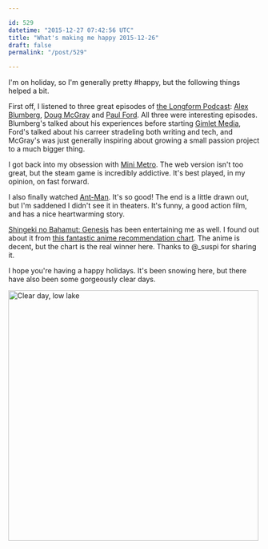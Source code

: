 ```yaml
---

id: 529
datetime: "2015-12-27 07:42:56 UTC"
title: "What's making me happy 2015-12-26"
draft: false
permalink: "/post/529"

---
```


I'm on holiday, so I'm generally pretty #happy, but the following things helped a bit.

First off, I listened to three great episodes of [the Longform Podcast](https://longform.org/podcast): [Alex Blumberg](https://longform.org/posts/longform-podcast-124-alex-blumberg), [Doug McGray](https://longform.org/posts/longform-podcast-173-doug-mcgray) and [Paul Ford](https://longform.org/posts/longform-podcast-5-paul-ford). All three were interesting episodes. Blumberg's talked about his experiences before starting [Gimlet Media](https://gimletmedia.com/), Ford's talked about his carreer stradeling both writing and tech, and McGray's was just generally inspiring about growing a small passion project to a much bigger thing.

I got back into my obsession with [Mini Metro](http://dinopoloclub.com/minimetro/). The web version isn't too great, but the steam game is incredibly addictive. It's best played, in my opinion, on fast forward.

I also finally watched [Ant-Man](https://en.wikipedia.org/wiki/Ant-Man_(film)). It's so good! The end is a little drawn out, but I'm saddened I didn't see it in theaters. It's funny, a good action film, and has a nice heartwarming story.

[Shingeki no Bahamut: Genesis](https://en.wikipedia.org/wiki/Rage_of_Bahamut:_Genesis) has been entertaining me as well. I found out about it from [this fantastic anime recommendation chart](https://imgur.com/q9Xjv4p). The anime is decent, but the chart is the real winner here. Thanks to @_suspi for sharing it.

I hope you're having a happy holidays. It's been snowing here, but there have also been some gorgeously clear days.

<a data-flickr-embed="true"  href="https://www.flickr.com/photos/icco/23886084112/in/datetaken-ff/" title="Clear day, low lake"><img src="https://farm6.staticflickr.com/5635/23886084112_d76f3e1d67.jpg" width="500" height="500" alt="Clear day, low lake"></img></a><script async src="//embedr.flickr.com/assets/client-code.js" charset="utf-8"></script>

